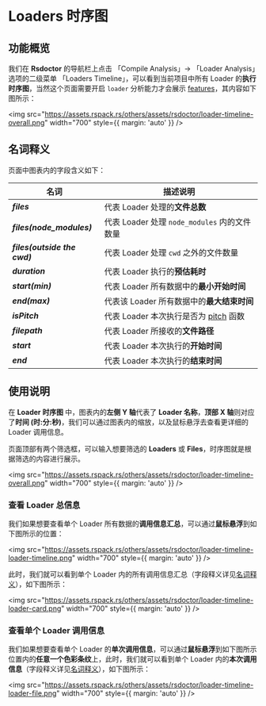# Loaders 时序图

## 功能概览

我们在 **Rsdoctor** 的导航栏上点击 「Compile Analysis」-> 「Loader Analysis」选项的二级菜单 「Loaders Timeline」，可以看到当前项目中所有 Loader 的**执行时序图**，当然这个页面需要开启 `loader` 分析能力才会展示 [features](/config/options/options)，其内容如下图所示：

<img
  src="https://assets.rspack.rs/others/assets/rsdoctor/loader-timeline-overall.png"
  width="700"
  style={{ margin: 'auto' }}
/>

## 名词释义

页面中图表内的字段含义如下：

| 名词                                 | 描述说明                                                                                     |
| ------------------------------------ | -------------------------------------------------------------------------------------------- |
| <b><i>files</i></b>                  | 代表 Loader 处理的**文件总数**                                                               |
| <b><i>files(node_modules)</i></b>    | 代表 Loader 处理 `node_modules` 内的文件数量                                                 |
| <b><i>files(outside the cwd)</i></b> | 代表 Loader 处理 `cwd` 之外的文件数量                                                        |
| <b><i>duration</i></b>               | 代表 Loader 执行的**预估耗时**                                                               |
| <b><i>start(min)</i></b>             | 代表 Loader 所有数据中的**最小开始时间**                                                     |
| <b><i>end(max)</i></b>               | 代表该 Loader 所有数据中的**最大结束时间**                                                   |
| <b><i>isPitch</i></b>                | 代表 Loader 本次执行是否为 [pitch](https://webpack.js.org/api/loaders/#pitching-loader) 函数 |
| <b><i>filepath</i></b>               | 代表 Loader 所接收的**文件路径**                                                             |
| <b><i>start</i></b>                  | 代表 Loader 本次执行的**开始时间**                                                           |
| <b><i>end</i></b>                    | 代表 Loader 本次执行的**结束时间**                                                           |

## 使用说明

在 **Loader 时序图** 中，图表内的**左侧 Y 轴**代表了 **Loader 名称**，**顶部 X 轴**则对应了**时间 (时:分:秒)**，我们可以通过图表内的缩放，以及鼠标悬浮去查看更详细的 Loader 调用信息。

页面顶部有两个筛选框，可以输入想要筛选的 **Loaders** 或 **Files**，时序图就是根据筛选的内容进行展示。

<img
  src="https://assets.rspack.rs/others/assets/rsdoctor/loader-timeline-overall.png"
  width="700"
  style={{ margin: 'auto' }}
/>

### 查看 Loader 总信息

我们如果想要查看单个 Loader 所有数据的**调用信息汇总**，可以通过**鼠标悬浮**到如下图所示的位置：

<img
  src="https://assets.rspack.rs/others/assets/rsdoctor/loader-timeline-loader-timeline.png"
  width="700"
  style={{ margin: 'auto' }}
/>

此时，我们就可以看到单个 Loader 内的所有调用信息汇总（字段释义详见[名词释义](#名词释义)），如下图所示：

<img
  src="https://assets.rspack.rs/others/assets/rsdoctor/loader-timeline-loader-card.png"
  width="700"
  style={{ margin: 'auto' }}
/>

### 查看单个 Loader 调用信息

我们如果想要查看单个 Loader 的**单次调用信息**，可以通过**鼠标悬浮**到如下图所示位置内的**任意一个色彩条纹**上，此时，我们就可以看到单个 Loader 内的**本次调用信息**（字段释义详见[名词释义](#名词释义)），如下图所示：

<img
  src="https://assets.rspack.rs/others/assets/rsdoctor/loader-timeline-loader-file.png"
  width="700"
  style={{ margin: 'auto' }}
/>
